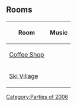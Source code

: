 {{CPW|St. Patrick's Day Party 2006|Dia de São Patrício 2006}}

==Rooms==
{|class="wikitable" style="margin: 1em auto;"
!Room!!Music
|-
|[[Media:ArtworkRoomsCoffee6.swf|Coffee Shop]]||{{n/a|?}}
|-
|[[Media:ArtworkRooms0401Village.swf|Ski Village]]||{{n/a|?}}
|}

{{Parties}}
[[Category:Parties of 2006]]
